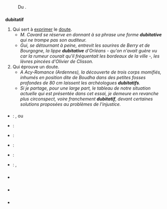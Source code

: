 == {{langue|fr}} ==
=== {{S|étymologie}} ===
: Du {{étyl|la|fr|mot=dubitativus}}.

=== {{S|adjectif|fr}} ===
{{fr-accord-f|dubitati|dy.bi.ta.ti}}
'''dubitatif'''
# Qui sert à [[exprimer]] le [[doute]].
#* '' M. Cavard se réserve en donnant à sa phrase une forme '''dubitative''' qui ne trompe pas son auditeur.'' {{source|{{w|Joseph Caillaux}}, ''Mes Mémoires, I, Ma jeunesse orgueilleuse'', 1942}}
#* ''Gui, se détournant à peine, entrevit les sourires de Berry et de Bourgogne, la lippe '''dubitative''' d'Orléans - qu'on n'avait guère vu car la rumeur courait qu'il fréquentait les bordeaux de la ville -, les lèvres pincées d'Olivier de Clisson.'' {{source|{{w|Pierre Naudin}}, ''Les fureurs de l'été'', éd. Aubéron, 1999, p. 328}}
# Qui éprouve un doute.
#* ''A Acy-Romance (Ardennes), la découverte de trois corps momifiés, inhumés en position dite de Boudha dans des petites fosses profondes de 80 cm laissent les archéologues '''dubitatifs'''.'' {{source|Bernard Rio, ''L'arbre philosophal'', L’Age d’Homme, 2001, p. 267}}
#* ''Si je partage, pour une large part, le tableau de notre situation actuelle qui est présentée dans cet essai, je demeure en revanche plus circonspect, voire franchement '''dubitatif''', devant certaines solutions proposées au problèmes de l'injustice.'' {{source|Daniel D. Jacques, « Justice et liberté », in ''[[w:Argument (revue)|Argument]]'', vol. 19, n° 1, automne-hiver 2017, p. 138}}

==== {{S|traductions}} ====
{{trad-début}}
* {{T|en}} : {{trad+|en|dubious}}, {{trad+|en|sceptical}} {{Grande-Bretagne|nocat=1}} ou {{trad+|en|skeptical}} {{États-Unis|nocat=1}}
* {{T|es}} : {{trad+|es|dubitativo}}
* {{T|el}} : {{trad+|el|διστακτικός|tr=dhistaktikós}}
* {{T|io}} : {{trad-|io|dubitala}}
* {{T|it}} : {{trad-|it|dubitativo}}
* {{T|nl}} : {{trad+|nl|twijfelend}}, {{trad+|nl|sceptisch}}
{{trad-fin}}

=== {{S|prononciation}} ===
* {{écouter|lang=fr|Suisse (canton du Valais)|audio=LL-Q150 (fra)-DSwissK-dubitatif.wav}}

=== {{S|voir aussi}} ===
* {{Le Dico des Ados}}

=== {{S|références}} ===
* {{Import:DAF8}}


